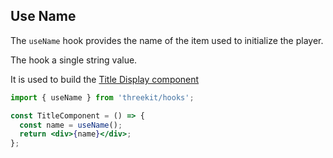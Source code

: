 
<Meta title="Hooks/Use Name" />

## Use Name

The `useName` hook provides the name of the item used to initialize the player.

The hook a single string value.

It is used to build the [Title Display component](#title)

```jsx
import { useName } from 'threekit/hooks';

const TitleComponent = () => {
  const name = useName();
  return <div>{name}</div>;
};
```
